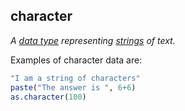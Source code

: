 ## character

<dfn>A [data type](#data-type) representing [strings](#string) of text.</dfn>

Examples of character data are:

```r
"I am a string of characters"
paste("The answer is ", 6+6)
as.character(100)
```

